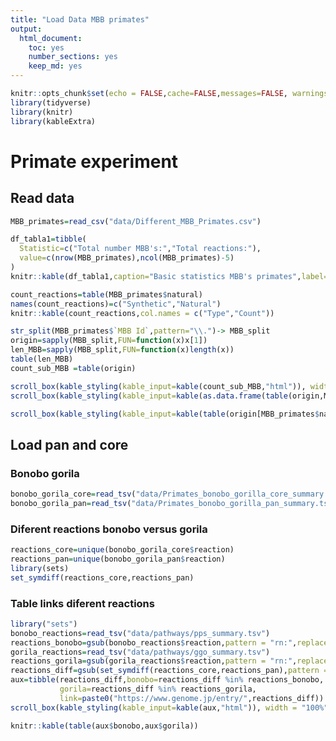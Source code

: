 ```yaml
---
title: "Load Data MBB primates"
output:
  html_document: 
    toc: yes
    number_sections: yes
    keep_md: yes
---
```




```r
knitr::opts_chunk$set(echo = FALSE,cache=FALSE,messages=FALSE, warnings=FALSE)
library(tidyverse)
library(knitr)
library(kableExtra)
```


# Primate experiment


## Read data 


```r
MBB_primates=read_csv("data/Different_MBB_Primates.csv")
```



```r
df_tabla1=tibble(
  Statistic=c("Total number MBB's:","Total reactions:"),
  value=c(nrow(MBB_primates),ncol(MBB_primates)-5) 
)
knitr::kable(df_tabla1,caption="Basic statistics MBB's primates",label="t1")
```

```r
count_reactions=table(MBB_primates$natural)
names(count_reactions)=c("Synthetic","Natural")
knitr::kable(count_reactions,col.names = c("Type","Count"))
```


```r
str_split(MBB_primates$`MBB Id`,pattern="\\.")-> MBB_split
origin=sapply(MBB_split,FUN=function(x)x[1])
len_MBB=sapply(MBB_split,FUN=function(x)length(x))
table(len_MBB)
count_sub_MBB =table(origin)

scroll_box(kable_styling(kable_input=kable(count_sub_MBB,"html")), width = "100%", height = "500px")
scroll_box(kable_styling(kable_input=kable(as.data.frame(table(origin,MBB_primates$natural)),"html")), width = "100%", height = "500px")
```

```r
scroll_box(kable_styling(kable_input=kable(table(origin[MBB_primates$natural==1]),"html")), width = "100%", height = "500px")
```

## Load pan and core


### Bonobo gorila

```r
bonobo_gorila_core=read_tsv("data/Primates_bonobo_gorilla_core_summary.tsv")
bonobo_gorila_pan=read_tsv("data/Primates_bonobo_gorilla_pan_summary.tsv")


```


### Diferent reactions bonobo versus gorila


```r
reactions_core=unique(bonobo_gorila_core$reaction)
reactions_pan=unique(bonobo_gorila_pan$reaction)
library(sets)
set_symdiff(reactions_core,reactions_pan)
```

### Table links diferent reactions

```r
library("sets")
bonobo_reactions=read_tsv("data/pathways/pps_summary.tsv")
reactions_bonobo=gsub(bonobo_reactions$reaction,pattern = "rn:",replacement ="")
gorila_reactions=read_tsv("data/pathways/ggo_summary.tsv")
reactions_gorila=gsub(gorila_reactions$reaction,pattern = "rn:",replacement ="")
reactions_diff=gsub(set_symdiff(reactions_core,reactions_pan),pattern = "rn:",replacement ="")
aux=tibble(reactions_diff,bonobo=reactions_diff %in% reactions_bonobo,
           gorila=reactions_diff %in% reactions_gorila,
           link=paste0("https://www.genome.jp/entry/",reactions_diff))
scroll_box(kable_styling(kable_input=kable(aux,"html")), width = "100%", height = "500px")

```



```r
knitr::kable(table(aux$bonobo,aux$gorila))
```

